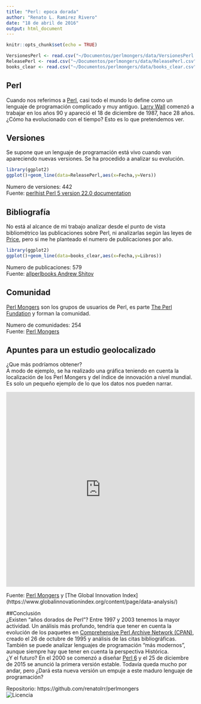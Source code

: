 ```yaml
---
title: "Perl: epoca dorada"
author: "Renato L. Ramirez Rivero"
date: "18 de abril de 2016"
output: html_document
---
```


```r
knitr::opts_chunk$set(echo = TRUE)
```
```r
VersionesPerl <- read.csv("~/Documentos/perlmongers/data/VersionesPerl.csv")
ReleasePerl <- read.csv("~/Documentos/perlmongers/data/ReleasePerl.csv")
books_clear <- read.csv("~/Documentos/perlmongers/data/books_clear.csv")
```

## Perl
  
Cuando nos referimos a [Perl](https://es.wikipedia.org/wiki/Perl), casi todo el mundo lo define como un lenguaje de programación complicado y muy antiguo. [Larry Wall](https://es.wikipedia.org/wiki/Larry_Wall) comenzó a trabajar en los años 90 y apareció el 18 de diciembre de 1987, hace 28 años.  
¿Cómo ha evolucionado con el tiempo? Esto es lo que pretendemos ver.
  
## Versiones 
  
Se supone que un lenguaje de programación está vivo cuando van apareciendo nuevas versiones. Se ha procedido a analizar su evolución.
  
```r
library(ggplot2)
ggplot()+geom_line(data=ReleasePerl,aes(x=Fecha,y=Vers))
```
  
Numero de versiones: 442  
Fuente: [perlhist Perl 5 version 22.0 documentation](http://perldoc.perl.org/perlhist.html) 
  
## Bibliografía
  
No está al alcance de mi trabajo analizar desde el punto de vista bibliométrico las publicaciones sobre Perl, ni analizarlas según las leyes de [Price](https://es.wikipedia.org/wiki/Derek_John_de_Solla_Price), pero si me he planteado el numero de publicaciones por año.  
  
  
```r
library(ggplot2)
ggplot()+geom_line(data=books_clear,aes(x=Fecha,y=Libros))
```
  
Numero de publicaciones: 579  
Fuente: [allperlbooks Andrew Shitov](https://github.com/ash/allperlbooks)

## Comunidad
  
[Perl Mongers](https://en.wikipedia.org/wiki/Perl_Mongers) son los grupos de usuarios de Perl, es parte [The Perl Fundation](http://www.perlfoundation.org/) y forman la comunidad.

Numero de comunidades: 254   
Fuente: [Perl Mongers](http://www.pm.org/)
  
## Apuntes para un estudio geolocalizado 
  
¿Que más podríamos obtener?   
A modo de ejemplo, se ha realizado una gráfica teniendo en cuenta la localización de los Perl Mongers y del índice de innovación a nivel mundial. 
Es solo un pequeño ejemplo de lo que los datos nos pueden narrar.
  
<iframe width="100%" height="520" frameborder="0" src="https://renatolrr.cartodb.com/viz/16b9de62-0584-11e6-89b4-0e98b61680bf/embed_map" allowfullscreen webkitallowfullscreen mozallowfullscreen oallowfullscreen msallowfullscreen></iframe>  
  
Fuente: [Perl Mongers](http://www.pm.org/) y [The Global Innovation Index] (https://www.globalinnovationindex.org/content/page/data-analysis/)  
  
##Conclusión  
¿Existen "años dorados de Perl"? Entre 1997 y 2003 tenemos la mayor actividad.
Un análisis más profundo, tendría que tener en cuenta la evolución de los paquetes en [Comprehensive Perl Archive Network (CPAN)](http://www.cpan.org/), creado el 26 de octubre de 1995 y análisis de las citas bibliográficas.
También se puede analizar lenguajes de programación "más modernos", aunque siempre hay que tener en cuenta la perspectiva Histórica.  
¿Y el futuro? En el 2000 se comenzó a diseñar [Perl 6](https://es.wikipedia.org/wiki/Perl_6) y el 25 de diciembre de 2015 se anunció la primera versión estable. Todavía queda mucho por andar, pero ¿Dará esta nueva versión un empuje a este maduro lenguaje de programación?
  
  
Repositorio: https://github.com/renatolrr/perlmongers  
![Licencia](cc-by-sa_0.png "Licencia")


    

